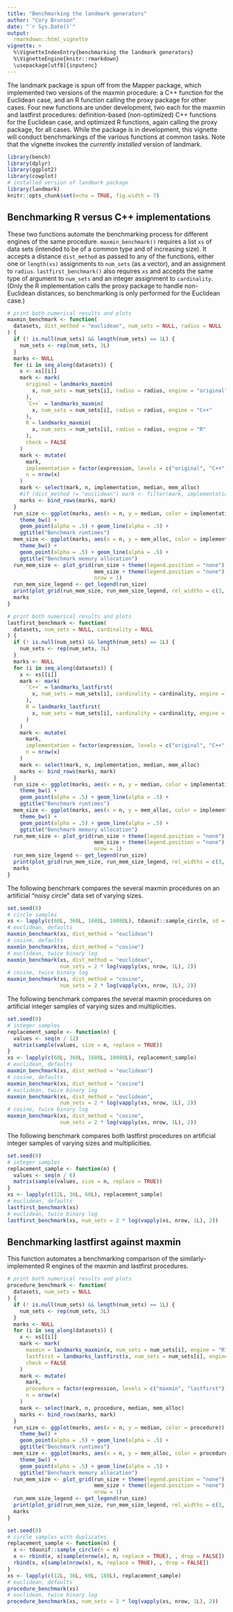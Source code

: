 ```yaml
---
title: "Benchmarking the landmark generators"
author: "Cory Brunson"
date: "`r Sys.Date()`"
output:
  rmarkdown::html_vignette
vignette: >
  %\VignetteIndexEntry{benchmarking the landmark generators}
  %\VignetteEngine{knitr::rmarkdown}
  \usepackage[utf8]{inputenc}
---
```


The landmark package is spun off from the Mapper package, which implemented two versions of the maxmin procedure: a C++ function for the Euclidean case, and an R function calling the proxy package for other cases. Four new functions are under development, two each for the maxmin and lastfirst procedures: definition-based (non-optimized) C++ functions for the Euclidean case, and optimized R functions, again calling the proxy package, for all cases. While the package is in development, this vignette will conduct benchmarkings of the various functions at common tasks. Note that the vignette invokes the _currently installed_ version of landmark.

```r
library(bench)
library(dplyr)
library(ggplot2)
library(cowplot)
# installed version of landmark package
library(landmark)
knitr::opts_chunk$set(echo = TRUE, fig.width = 7)
```

## Benchmarking R versus C++ implementations

These two functions automate the benchmarking process for different engines of the same procedure.
`maxmin_benchmark()` requires a list `xs` of data sets (intended to be of a common type and of increasing size). It accepts a distance `dist_method` as passed to any of the functions, either one or `length(xs)` assignments to `num_sets` (as a vector), and an assignment to `radius`.
`lastfirst_benchmark()` also requires `xs` and accepts the same type of argument to `num_sets` and an integer assignment to `cardinality`. (Only the R implementation calls the proxy package to handle non-Euclidean distances, so benchmarking is only performed for the Euclidean case.)

```r
# print both numerical results and plots
maxmin_benchmark <- function(
  datasets, dist_method = "euclidean", num_sets = NULL, radius = NULL
) {
  if (! is.null(num_sets) && length(num_sets) == 1L) {
    num_sets <- rep(num_sets, 3L)
  }
  marks <- NULL
  for (i in seq_along(datasets)) {
    x <- xs[[i]]
    mark <- mark(
      original = landmarks_maxmin(
        x, num_sets = num_sets[i], radius = radius, engine = "original"
      ),
      `C++` = landmarks_maxmin(
        x, num_sets = num_sets[i], radius = radius, engine = "C++"
      ),
      R = landmarks_maxmin(
        x, num_sets = num_sets[i], radius = radius, engine = "R"
      ),
      check = FALSE
    )
    mark <- mutate(
      mark,
      implementation = factor(expression, levels = c("original", "C++", "R")),
      n = nrow(x)
    )
    mark <- select(mark, n, implementation, median, mem_alloc)
    #if (dist_method != "euclidean") mark <- filter(mark, implementation != "C++")
    marks <- bind_rows(marks, mark)
  }
  run_size <- ggplot(marks, aes(x = n, y = median, color = implementation)) +
    theme_bw() +
    geom_point(alpha = .5) + geom_line(alpha = .5) +
    ggtitle("Benchmark runtimes")
  mem_size <- ggplot(marks, aes(x = n, y = mem_alloc, color = implementation)) +
    theme_bw() +
    geom_point(alpha = .5) + geom_line(alpha = .5) +
    ggtitle("Benchmark memory allocation")
  run_mem_size <- plot_grid(run_size + theme(legend.position = "none"),
                            mem_size + theme(legend.position = "none"),
                            nrow = 1)
  run_mem_size_legend <- get_legend(run_size)
  print(plot_grid(run_mem_size, run_mem_size_legend, rel_widths = c(3, .75)))
  marks
}
```

```r
# print both numerical results and plots
lastfirst_benchmark <- function(
  datasets, num_sets = NULL, cardinality = NULL
) {
  if (! is.null(num_sets) && length(num_sets) == 1L) {
    num_sets <- rep(num_sets, 3L)
  }
  marks <- NULL
  for (i in seq_along(datasets)) {
    x <- xs[[i]]
    mark <- mark(
      `C++` = landmarks_lastfirst(
        x, num_sets = num_sets[i], cardinality = cardinality, engine = "C++"
      ),
      R = landmarks_lastfirst(
        x, num_sets = num_sets[i], cardinality = cardinality, engine = "R"
      )
    )
    mark <- mutate(
      mark,
      implementation = factor(expression, levels = c("original", "C++", "R")),
      n = nrow(x)
    )
    mark <- select(mark, n, implementation, median, mem_alloc)
    marks <- bind_rows(marks, mark)
  }
  run_size <- ggplot(marks, aes(x = n, y = median, color = implementation)) +
    theme_bw() +
    geom_point(alpha = .5) + geom_line(alpha = .5) +
    ggtitle("Benchmark runtimes")
  mem_size <- ggplot(marks, aes(x = n, y = mem_alloc, color = implementation)) +
    theme_bw() +
    geom_point(alpha = .5) + geom_line(alpha = .5) +
    ggtitle("Benchmark memory allocation")
  run_mem_size <- plot_grid(run_size + theme(legend.position = "none"),
                            mem_size + theme(legend.position = "none"),
                            nrow = 1)
  run_mem_size_legend <- get_legend(run_size)
  print(plot_grid(run_mem_size, run_mem_size_legend, rel_widths = c(3, .75)))
  marks
}
```

The following benchmark compares the several maxmin procedures on an artificial "noisy circle" data set of varying sizes.

```r
set.seed(0)
# circle samples
xs <- lapply(c(60L, 360L, 1680L, 10080L), tdaunif::sample_circle, sd = .5)
# euclidean, defaults
maxmin_benchmark(xs, dist_method = "euclidean")
# cosine, defaults
maxmin_benchmark(xs, dist_method = "cosine")
# euclidean, twice binary log
maxmin_benchmark(xs, dist_method = "euclidean",
                 num_sets = 2 * log(vapply(xs, nrow, 1L), 2))
# cosine, twice binary log
maxmin_benchmark(xs, dist_method = "cosine",
                 num_sets = 2 * log(vapply(xs, nrow, 1L), 2))
```

The following benchmark compares the several maxmin procedures on artificial integer samples of varying sizes and multiplicities.

```r
set.seed(0)
# integer samples
replacement_sample <- function(n) {
  values <- seq(n / 12)
  matrix(sample(values, size = n, replace = TRUE))
}
xs <- lapply(c(60L, 360L, 1680L, 10080L), replacement_sample)
# euclidean, defaults
maxmin_benchmark(xs, dist_method = "euclidean")
# cosine, defaults
maxmin_benchmark(xs, dist_method = "cosine")
# euclidean, twice binary log
maxmin_benchmark(xs, dist_method = "euclidean",
                 num_sets = 2 * log(vapply(xs, nrow, 1L), 2))
# cosine, twice binary log
maxmin_benchmark(xs, dist_method = "cosine",
                 num_sets = 2 * log(vapply(xs, nrow, 1L), 2))
```

The following benchmark compares both lastfirst procedures on artificial integer samples of varying sizes and multiplicities.

```r
set.seed(0)
# integer samples
replacement_sample <- function(n) {
  values <- seq(n / 6)
  matrix(sample(values, size = n, replace = TRUE))
}
xs <- lapply(c(12L, 36L, 60L), replacement_sample)
# euclidean, defaults
lastfirst_benchmark(xs)
# euclidean, twice binary log
lastfirst_benchmark(xs, num_sets = 2 * log(vapply(xs, nrow, 1L), 2))
```

## Benchmarking lastfirst against maxmin

This function automates a benchmarking comparison of the similarly-implemented R engines of the maxmin and lastfirst procedures.

```r
# print both numerical results and plots
procedure_benchmark <- function(
  datasets, num_sets = NULL
) {
  if (! is.null(num_sets) && length(num_sets) == 1L) {
    num_sets <- rep(num_sets, 3L)
  }
  marks <- NULL
  for (i in seq_along(datasets)) {
    x <- xs[[i]]
    mark <- mark(
      maxmin = landmarks_maxmin(x, num_sets = num_sets[i], engine = "R"),
      lastfirst = landmarks_lastfirst(x, num_sets = num_sets[i], engine = "R"),
      check = FALSE
    )
    mark <- mutate(
      mark,
      procedure = factor(expression, levels = c("maxmin", "lastfirst")),
      n = nrow(x)
    )
    mark <- select(mark, n, procedure, median, mem_alloc)
    marks <- bind_rows(marks, mark)
  }
  run_size <- ggplot(marks, aes(x = n, y = median, color = procedure)) +
    theme_bw() +
    geom_point(alpha = .5) + geom_line(alpha = .5) +
    ggtitle("Benchmark runtimes")
  mem_size <- ggplot(marks, aes(x = n, y = mem_alloc, color = procedure)) +
    theme_bw() +
    geom_point(alpha = .5) + geom_line(alpha = .5) +
    ggtitle("Benchmark memory allocation")
  run_mem_size <- plot_grid(run_size + theme(legend.position = "none"),
                            mem_size + theme(legend.position = "none"),
                            nrow = 1)
  run_mem_size_legend <- get_legend(run_size)
  print(plot_grid(run_mem_size, run_mem_size_legend, rel_widths = c(3, .75)))
  marks
}
```

```r
set.seed(0)
# circle samples with duplicates
replacement_sample <- function(n) {
  x <- tdaunif::sample_circle(n = n)
  x <- rbind(x, x[sample(nrow(x), n, replace = TRUE), , drop = FALSE])
  rbind(x, x[sample(nrow(x), n, replace = TRUE), , drop = FALSE])
}
xs <- lapply(c(12L, 36L, 60L, 180L), replacement_sample)
# euclidean, defaults
procedure_benchmark(xs)
# euclidean, twice binary log
procedure_benchmark(xs, num_sets = 2 * log(vapply(xs, nrow, 1L), 2))
```
